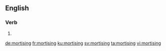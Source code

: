 ==English==

===Verb===
{{head|en|present participle}}

# {{present participle of|mortise|lang=en|nocat=1}}

[[de:mortising]]
[[fr:mortising]]
[[ku:mortising]]
[[sv:mortising]]
[[ta:mortising]]
[[vi:mortising]]